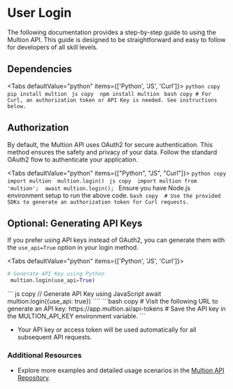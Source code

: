 # User Login

The following documentation provides a step-by-step guide to using the Multion API. This guide is designed to be straightforward and easy to follow for developers of all skill levels.

## Dependencies


<Tabs defaultValue="python" items={['Python', 'JS', 'Curl']}>
  <Tab value="python">
    ```python copy
    pip install multion
    ```
  </Tab>
  <Tab value="js">
    ```js copy 
    npm install multion
    ```
  </Tab>
  <Tab value="curl">
    ```bash copy
    # For Curl, an authorization token or API Key is needed. See instructions below.
    ```
  </Tab>
</Tabs>

## Authorization

By default, the Multion API uses OAuth2 for secure authentication. This method ensures the safety and privacy of your data. Follow the standard OAuth2 flow to authenticate your application.

<Tabs defaultValue="python" items={["Python", "JS", "Curl"]}>
  <Tab value="python" label="Python">
    ```python copy 
    import multion 
    multion.login()
    ```
  </Tab>
  <Tab value="js" label="JavaScript">
    ``` js copy 
    import multion from 'multion'; 
    await multion.login(); 
    ```
    <Callout type="info" emoji="ℹ️">
      Ensure you have Node.js environment setup to run the above code.
    </Callout>
  </Tab>
  <Tab value="curl" label="Curl">
    ```bash copy 
    # Use the provided SDKs to generate an authorization token for Curl requests. 
    ```
  </Tab>
</Tabs>

## Optional: Generating API Keys

If you prefer using API keys instead of OAuth2, you can generate them with the `use_api=True` option in your login method.

<Tabs defaultValue="python" items={['Python', 'JS', 'Curl']}>
  <Tab value="python" label="Python">
  ```python copy
  # Generate API Key using Python
   multion.login(use_api=True)
````
</Tab>
<Tab value="js" label="JavaScript">
``` js copy
// Generate API Key using JavaScript
await multion.login({use_api: true})
````

  </Tab>
  <Tab value="curl" label="Curl">
  ```bash copy
  # Visit the following URL to generate an API key: https://app.multion.ai/api-tokens
  # Save the API key in the MULTION_API_KEY environment variable.
  ```
  </Tab>
</Tabs>

- Your API key or access token will be used automatically for all subsequent API requests.

### Additional Resources

- Explore more examples and detailed usage scenarios in the [Multion API Repository](https://github.com/MULTI-ON/api).
